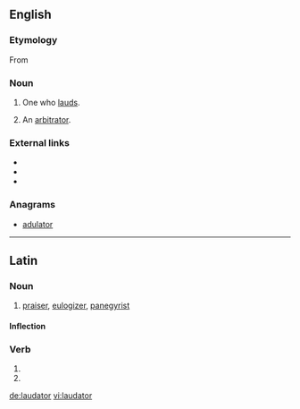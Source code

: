 {{also|lăudător}}
==English==
{{Webster 1913}}

===Etymology===
From {{etyl|la|en}}

===Noun===
{{en-noun|laudators}}

# One who [[laud]]s.
# {{context|legal|obsolete|lang=en}} An [[arbitrator]].
#: {{rfquotek|Cowell}}

===External links===
* {{R:Webster 1913}}
* {{R:Century 1911}}
* {{R:OneLook}}

===Anagrams===
* [[adulator#English|adulator]]

----

==Latin==

===Noun===
{{la-noun|laudātor|laudatoris|laudātōris|m|third}}

# [[praiser]], [[eulogizer]], [[panegyrist]]

====Inflection====
{{la-decl-3rd|laudator|laudātor|laudator|laudātōr}}

===Verb===
{{la-verb-form|laudātor}}
# {{conjugation of|laudo|laudō|2|s|fut|pass|imp|lang=la}}
# {{conjugation of|laudo|laudō|3|s|fut|pass|imp|lang=la}}

[[de:laudator]]
[[vi:laudator]]